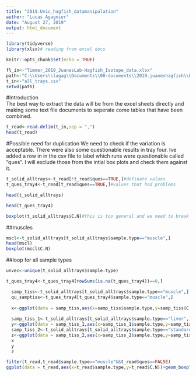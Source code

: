 ```yaml
---
title: "2019.Uvic_hagfish_datamanipulation"
author: "Lucas Agagnier"
date: "August 27, 2019"
output: html_document
---
```


```r
library(tidyverse)
library(xlsx)# reading from excel docs

knitr::opts_chunk$set(echo = TRUE)

fl_in<-"Timmer_2019_JuanesLab-Hagfish_Isotope_data.xlsx"
path<-"C:\\Users\\lagag\\Documents\\00-documents\\2019.juaneshagfish\\hagfish"
t_in<-"all_trays.csv"
setwd(path)

```

#Introduction  
  The best way to extract the data will be from the excel sheets directly and making some text file documents to seperate come tables that have been combined.  
```r
t_read<-read.delim(t_in,sep = ",")
head(t_read)
```

#Possible need for duplication
  We need to check if the variation is acceptable. There were also some questionable results in tray four. Ive added a row in in the csv file to label which runs were questionable called "ques". I will exclude those from the intial box plots and check them against it.  
```r
t_solid_alltrays<-t_read[!t_read$ques==TRUE,]#definate values
t_ques_tray4<-t_read[t_read$ques==TRUE,]#values that had problems

head(t_solid_alltrays)

head(t_ques_tray4)

boxplot(t_solid_alltrays$C.N)#this is too general and we need to break things down before we can say anything for sure

```
##muscles  

```r
mscl<-t_solid_alltrays[t_solid_alltrays$sample.type=="muscle",]
head(mscl)
boxplot(mscl$C.N)
```
##loop for all sample types  
```r
unvec<-unique(t_solid_alltrays$sample.type)

t_ques_tray4<-t_ques_tray4[rowSums(is.na(t_ques_tray4))==0,]

  samp_tiss<-t_solid_alltrays[t_solid_alltrays$sample.type=="muscle",]
  qu_samptiss<-t_ques_tray4[t_ques_tray4$sample.type=="muscle",]
  
  x<-ggplot(data = samp_tiss,aes(x=samp_tiss$sample.type,y=samp_tiss$C.N))+geom_boxplot(colour="blue")#+geom_bar(data=qu_samptiss,aes(x=qu_samptiss$sample.type,y=qu_samptiss$C.N))
  
  samp_tiss_1<-t_solid_alltrays[t_solid_alltrays$sample.type=="liver",]
  y<-ggplot(data = samp_tiss_1,aes(x=samp_tiss_1$sample.type,y=samp_tiss_1$C.N))+geom_boxplot()
  samp_tiss_2<-t_solid_alltrays[t_solid_alltrays$sample.type=="standard",]
  z<-ggplot(data = samp_tiss_2,aes(x=samp_tiss_2$sample.type,y=samp_tiss_2$C.N))+geom_boxplot()
  x
  y
  z
```

```r
filter(t_read,t_read$sample.type=="muscle"&&t_read$ques==FALSE)
ggplot(data = t_read,aes(x=t_read$sample.type,y=t_read$C.N))+geom_boxplot()+geom_point(data = t_read,aes(x))
```


  
  
